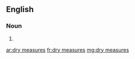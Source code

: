 ==English==

===Noun===
{{head|en|plural}}

# {{plural of|dry measure|lang=en}}

[[ar:dry measures]]
[[fr:dry measures]]
[[mg:dry measures]]